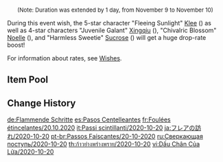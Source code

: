 {{Wish
|name              = Sparkling Steps 2020-10-20
|image             = Sparkling Steps 2020-10-20.png
|type              = Character Event
|duration          = event
|time_start        = 2020-10-20 18:00:00
|time_end          = 2020-11-10 14:59:59
|link              = https://twitter.com/GenshinImpact/status/1317676780250038273
|preceding         = Ballad in Goblets/2020-09-28
|succeeding        = Farewell of Snezhnaya/2020-11-11
|alongside         = Epitome Invocation/2020-10-20
|next              = Sparkling Steps/2021-06-09
}}
<div style="font-size:small; text-align:center;">(Note: Duration was extended by 1 day, from November 9 to November 10)</div>

During this event wish, the 5-star character "Fleeing Sunlight" [[Klee]] ({{Pyro}}) as well as 4-star characters "Juvenile Galant" [[Xingqiu]] ({{Hydro}}), "Chivalric Blossom" [[Noelle]] ({{Geo}}), and "Harmless Sweetie" [[Sucrose]] ({{Anemo}}) will get a huge drop-rate boost!

For information about rates, see [[Wishes]].

==Item Pool==
{{Wish Pool
|^Klee
|^Xingqiu
|^Noelle
|^Sucrose
|Diluc
|Keqing
|Mona
|Qiqi
|Jean
|Barbara
|Beidou
|Bennett
|Chongyun
|Dragon's Bane
|Eye of Perception
|Favonius Codex
|Favonius Greatsword
|Favonius Lance
|Favonius Sword
|Favonius Warbow
|Fischl
|Lion's Roar
|Ningguang
|Rainslasher
|Razor
|Rust
|Sacrificial Bow
|Sacrificial Fragments
|Sacrificial Greatsword
|Sacrificial Sword
|The Bell
|The Flute
|The Stringless
|The Widsith
|Xiangling
|Black Tassel
|Bloodtainted Greatsword
|Cool Steel
|Debate Club
|Emerald Orb
|Ferrous Shadow
|Harbinger of Dawn
|Magic Guide
|Raven Bow
|Sharpshooter's Oath
|Skyrider Sword
|Slingshot
|Thrilling Tales of Dragon Slayers
}}

==Change History==
{{Change History|1.0}}

[[de:Flammende Schritte]]
[[es:Pasos Centelleantes]]
[[fr:Foulées étincelantes/20.10.2020]]
[[it:Passi scintillanti/2020-10-20]]
[[ja:フレアの訪れ/2020-10-20]]
[[pt-br:Passos Faíscantes/20-10-2020]]
[[ru:Сверкающая поступь/2020-10-20]]
[[th:ก้าวย่างพร่างพราย/2020-10-20]]
[[vi:Dấu Chân Của Lửa/2020-10-20]]